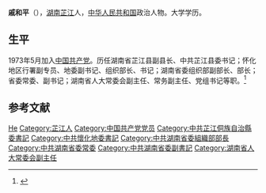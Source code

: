 '''戚和平'''（{{bd|1947年|1月||catIdx=Q戚}}），[[湖南|湖南]][[芷江|芷江]]人，[[中华人民共和国|中华人民共和国]]政治人物。大学学历。

== 生平 ==
1973年5月加入[[中国共产党|中国共产党]]。历任湖南省芷江县副县长、中共芷江县委书记；怀化地区行署副专员、地委副书记、组织部长、书记；湖南省委组织部副部长、部长；省委常委、副书记；湖南省人大常委会副主任、常务副主任、党组书记等职。<ref>{{Cite web |url=http://leaders.people.com.cn/GB/11281563.html |title=湖南省人大常委会副主任戚和平辞职 |access-date=2010-08-10 |archive-url=https://web.archive.org/web/20100406032811/http://leaders.people.com.cn/GB/11281563.html |archive-date=2010-04-06 |dead-url=yes }}</ref>

== 参考文献 ==
{{reflist}}

{{start box}}
{{s-ppo}}
{{s-before|[[罗海藩|罗海藩]]}}
{{s-title|[[中国共产党湖南委员会|中国共产党湖南委员会]]组织部长|1996年12月-2003年6月}} 
{{s-after|[[黄建国|黄建国]]}}
{{s-before|[[胡彪_(政治人物)|胡彪]]}}
{{s-title|[[中国共产党怀化地区委员会|中国共产党怀化地区委员会]]书记|1993年3月-1995年10月}} 
{{s-after|[[杨泰波|杨泰波]]}}
{{s-before|？}}
{{s-title|[[中国共产党怀化地区委员会|中国共产党怀化地区委员会]]组织部长|1986年7月-1988年2月}} 
{{s-after|[[莫文秀|莫文秀]]}}
{{s-before|？}}
{{s-title|[[中国共产党芷江县委员会|中国共产党芷江县委员会]]书记|1984年5月-1985年7月}} 
{{s-after|[[贺达泉|贺达泉]]}}
{{end box}}

{{Authority control}}
{{DEFAULTSORT:Qi戚}}
[[Category:戚姓|He]]
[[Category:芷江人|Category:芷江人]]
[[Category:中国共产党党员|Category:中国共产党党员]]
[[Category:中共芷江侗族自治縣委書記|Category:中共芷江侗族自治縣委書記]]
[[Category:中共懷化地委書記|Category:中共懷化地委書記]]
[[Category:中共湖南省委組織部部長|Category:中共湖南省委組織部部長]]
[[Category:中共湖南省委常委|Category:中共湖南省委常委]]
[[Category:中共湖南省委副書記|Category:中共湖南省委副書記]]
[[Category:湖南省人大常委会副主任|Category:湖南省人大常委会副主任]]